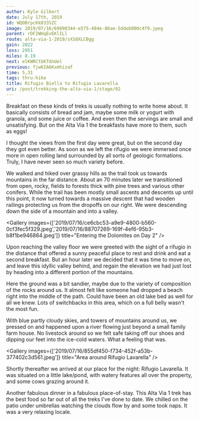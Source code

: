 ```yaml
---
author: Kyle Gilbert
date: July 17th, 2019
id: WQOBrpcKk033SZC
image: 2019/07/16/69890344-e575-484e-86ae-5ddeb000c4f9.jpeg
parent: rDF2WHqEvEKlILl
route: alta-via-1-2019/sXS8XLCBgg
gain: 2022
loss: 2951
miles: 8.19
next: elKWRCtbKTdnUel
previous: fjw6IA6Kxmhizaf
time: 5,31
tags: thru-hike
title: Rifugio Biella to Rifugio Lavarella
uri: /post/trekking-the-alta-via-1/stage/02
---
```


<Stats />

<Route />

Breakfast on these kinds of treks is usually nothing to write home about. It
basically consists of bread and jam, maybe some milk or yogurt with granola, and
some juice or coffee. And even then the servings are small and unsatisfying.
But on the Alta Via 1 the breakfasts have more to them, such as eggs!

I thought the views from the first day were great, but on the second day they
got even better. As soon as we left the rifugio we were immersed once more in
open rolling land surrounded by all sorts of geologic formations. Truly, I have
never seen so much variety before.

We walked and hiked over grassy hills as the trail took us towards mountains
in the far distance. About an 70 minutes later we transitioned from open, rocky,
fields to forests thick with pine trees and various other conifers. While the
trail has been mostly small ascents and descents up until this point, it now
turned towards a massive descent that had wooden railings protecting us from the
dropoffs on our right. We were descending down the side of a mountain and into
a valley.

<Gallery images={['2019/07/16/ce6cbc53-a9e9-4800-b560-0cf3fec5f329.jpeg','2019/07/16/88707269-169f-4ef6-95b3-b8f1be946864.jpeg']} title="Entering the Dolomites on Day 2" />

Upon reaching the valley floor we were greeted with the sight of a rifugio in
the distance that offered a sunny peaceful place to rest and drink and eat a
second breakfast. But an hour later we decided that it was time to move on, and
leave this idyllic valley behind, and regain the elevation we had just lost by
heading into a different portion of the mountains.

Here the ground was a bit sandier, maybe due to the variety of composition of
the rocks around us. It almost felt like someone had dropped a beach right
into the middle of the path. Could have been an old lake bed as well for all we
knew. Lots of switchbacks in this area, which on a full belly wasn't the most fun.

With blue partly cloudy skies, and towers of mountains around us, we pressed on and
happened upon a river flowing just beyond a small family farm house. No livestock
around so we felt safe taking off our shoes and dipping our feet into the ice-cold
waters. What a feeling that was.

<Gallery images={['2019/07/16/855df450-f734-452f-a53b-377402c3d561.jpeg']} title="Area around Rifugio Lavarella" />

Shortly thereafter we arrived at our place for the night: Rifugio Lavarella. It
was situated on a little lake/pond, with watery features all over the property,
and some cows grazing around it.

Another fabulous dinner in a fabulous place-of-stay. This Alta Via 1 trek has
the best food so far out of all the treks I've done to date. We chilled on the
patio under umbrellas watching the clouds flow by and some took naps. It was a
very relaxing locale.

